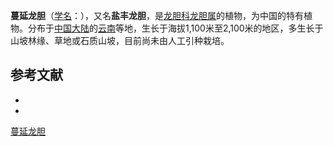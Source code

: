 {{Speciesbox
| name = 蔓延龙胆
| status = 
| status_system = 
| image =
| genus = Gentiana
| species = expansa
| authority = H. Smith
}}

'''蔓延龙胆'''（[[学名|学名]]：{{lang|la|''Gentiana expansa''}}），又名'''盐丰龙胆'''，是[[龙胆科|龙胆科]][[龙胆属|龙胆属]]的植物，为中国的特有植物。分布于[[中国大陆|中国大陆]]的[[云南|云南]]等地，生长于海拔1,100米至2,100米的地区，多生长于山坡林缘、草地或石质山坡，目前尚未由人工引种栽培。

== 参考文献 ==

* {{cite web| url =http://www.bioinfo.cn/db05/KmzwSpecies.php?action=view&id=8421| title =蔓延龙胆| work =《中国高等植物数据库全库》| publisher =中国科学院微生物研究所| author =昆明植物研究所| accessdate =2009-02-24| deadurl =yes| archiveurl =https://web.archive.org/web/20160305091714/http://www.bioinfo.cn/db05/KmzwSpecies.php?action=view&id=8421| archivedate =2016-03-05}}
* {{CPNI| zh=盐丰龙胆 | id=227-30755 | binomial=Gentiana expansa | authority=H. Smith | var= | accessdate=2013-01-18}}
{{Taxonbar|from=Q15227398}}

[[Category:龙胆属|蔓延龙胆]]


{{植物小作品}}
